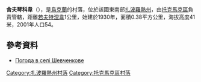 {{coord|47|17|9|N|35|37|51|E|scale:100000|display=title}}

'''舍夫琴科韋'''（{{lang-uk|Шевченкове}}），是[[烏克蘭|烏克蘭]]的村落，位於該國東南部[[扎波羅熱州|扎波羅熱州]]，由[[托克馬克區|托克馬克區]]負責管轄，距離[[若夫特涅韋_(托克馬克區)|若夫特涅韋]]1公里，始建於1930年，面積0.38平方公里，海拔高度41米，2001年人口54。

==參考資料==
* [http://weather.in.ua/ua/zaporozhskaja/28818 Погода в селі Шевченкове]

[[Category:扎波羅熱州村落|Category:扎波羅熱州村落]]
[[Category:托克馬克區村落|Category:托克馬克區村落]]


{{Zaporizhia-geo-stub}}